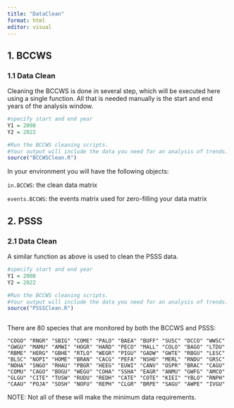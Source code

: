 ```yaml
---
title: "DataClean"
format: html
editor: visual
---
```


## 1. BCCWS

### 1.1 Data Clean

Cleaning the BCCWS is done in several step, which will be executed here using a single function. All that is needed manually is the start and end years of the analysis window.

```r

#specify start and end year
Y1 = 2008
Y2 = 2022

#Run the BCCWS cleaning scripts. 
#Your output will include the data you need for an analysis of trends. 
source("BCCWSClean.R")

```

In your environment you will have the following objects:

`in.BCCWS`: the clean data matrix

`events.BCCWS`: the events matrix used for zero-filling your data matrix

## 2. PSSS

### 2.1 Data Clean

A similar function as above is used to clean the PSSS data.

```r

#specify start and end year
Y1 = 2008
Y2 = 2022

#Run the BCCWS cleaning scripts. 
#Your output will include the data you need for an analysis of trends. 
source("PSSSClean.R")



```

There are 80 species that are monitored by both the BCCWS and PSSS:

```         
"COGO" "RNGR" "SBIG" "COME" "PALO" "BAEA" "BUFF" "SUSC" "DCCO" "WWSC" "GWGU" "MAMU" "AMWI" "HOGR" "HARD" "PECO" "MALL" "COLO" "BAGO" "LTDU" "RBME" "HERG" "GBHE" "RTLO" "WEGR" "PIGU" "GADW" "GWTE" "RBGU" "LESC" "BLSC" "NOPI" "HOME" "BRAN" "CACG" "PEFA" "NSHO" "MERL" "RNDU" "GRSC" "NOHA" "SNGO" "RHAU" "PBGR" "HEEG" "EUWI" "CANV" "OSPR" "BRAC" "CAGU" "COMU" "CAGO" "BOGU" "WEGU" "COHA" "SSHA" "EAGR" "ANMU" "GWFG" "AMCO" "GLGU" "CITE" "TUSW" "RUDU" "REDH" "CATE" "COTE" "KIEI" "YBLO" "RNPH" "CAAU" "POJA" "SOSH" "NOFU" "REPH" "CLGR" "BRPE" "SAGU" "AWPE" "IVGU"
```

NOTE: Not all of these will make the minimum data requirements.
